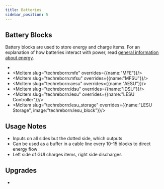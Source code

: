 ```yaml
---
title: Batteries
sidebar_position: 5
---
```


<ItemImage file="mfe" alt="Batteries" size="200" />

## Battery Blocks

Battery blocks are used to store energy and charge items. For an explanation of how batteries interact with power, read [general information about energy](/energy/).

- <McItem slug="techreborn:battery_box"/>
- <McItem slug="techreborn:mfe" overrides={{name:"MFE"}}/>
- <McItem slug="techreborn:mfsu" overrides={{name:"MFSU"}}/>
- <McItem slug="techreborn:aesu" overrides={{name:"AESU"}}/>
- <McItem slug="techreborn:idsu" overrides={{name:"IDSU"}}/>
- <McItem slug="techreborn:lesu" overrides={{name:"LESU Controller"}}/>
- <McItem slug="techreborn:lesu_storage" overrides={{name:"LESU Storage", image:"techreborn:lesu_block"}}/>

## Usage Notes

- Inputs on all sides but the dotted side, which outputs
- Can be used as a buffer in a cable line every 10-15 blocks to direct energy flow
- Left side of GUI charges items, right side discharges

## Upgrades

- <McItem slug="techreborn:superconductor_upgrade"/>
